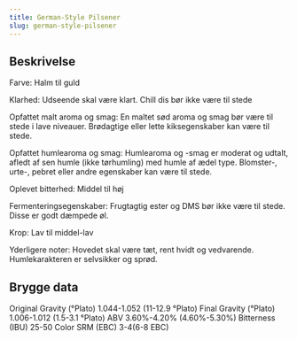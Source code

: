 ```yaml
---
title: German-Style Pilsener
slug: german-style-pilsener
---
```


## Beskrivelse
Farve: Halm til guld

Klarhed: Udseende skal være klart. Chill dis bør ikke være til stede

Opfattet malt aroma og smag: En maltet sød aroma og smag bør være til stede i lave niveauer. Brødagtige eller lette kiksegenskaber kan være til stede.

Opfattet humlearoma og smag: Humlearoma og -smag er moderat og udtalt, afledt af sen humle (ikke tørhumling) med humle af ædel type. Blomster-, urte-, pebret eller andre egenskaber kan være til stede.

Oplevet bitterhed: Middel til høj

Fermenteringsegenskaber: Frugtagtig ester og DMS bør ikke være til stede. Disse er godt dæmpede øl.

Krop: Lav til middel-lav

Yderligere noter: Hovedet skal være tæt, rent hvidt og vedvarende. Humlekarakteren er selvsikker og sprød.



## Brygge data
Original Gravity (°Plato) 1.044-1.052 (11-12.9 °Plato)
Final Gravity  (°Plato) 1.006-1.012 (1.5-3.1 °Plato)
ABV 3.60%-4.20% (4.60%-5.30%)
Bitterness (IBU) 25-50
Color SRM (EBC) 3-4(6-8 EBC)					


